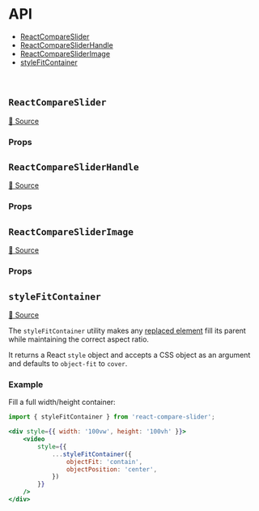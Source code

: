 

<Meta title="Docs/API" />

# API

- [ReactCompareSlider](<#reactcompareslider>)
- [ReactCompareSliderHandle](<#reactcomparesliderhandle>)
- [ReactCompareSliderImage](<#reactcomparesliderimage>)
- [styleFitContainer](<#stylefitcontainer>)

<br />

## `ReactCompareSlider`

<Description of={ReactCompareSlider} />

[🔗 Source](https://github.com/nerdyman/react-compare-slider/blob/master/src/react-compare-slider.tsx)

### Props

<Props of={ReactCompareSlider} />


## `ReactCompareSliderHandle` 

<Description of={ReactCompareSliderHandle} />

[🔗 Source](https://github.com/nerdyman/react-compare-slider/blob/master/src/react-compare-slider.tsx#L62)

### Props

<Props of={ReactCompareSliderHandle} />


## `ReactCompareSliderImage` 

<Description of={ReactCompareSliderImage} />

[🔗 Source](https://github.com/nerdyman/react-compare-slider/blob/master/src/react-compare-slider-image.tsx)

### Props

<Props of={ReactCompareSliderImage} />


## `styleFitContainer`

<Description of={styleFitContainer} />

[🔗 Source](https://github.com/nerdyman/react-compare-slider/blob/master/src/utils.ts#L37)

The `styleFitContainer` utility makes any [replaced element](https://developer.mozilla.org/en-US/docs/Web/CSS/Replaced_element)
fill its parent while maintaining the correct aspect ratio. 

It returns a React `style` object and accepts a CSS object as an argument and 
defaults to `object-fit` to `cover`.

### Example

Fill a full width/height container:

```jsx
import { styleFitContainer } from 'react-compare-slider';

<div style={{ width: '100vw', height: '100vh' }}>
    <video 
        style={{ 
            ...styleFitContainer({
                objectFit: 'contain', 
                objectPosition: 'center',
            }) 
        }} 
    />
</div>
```

